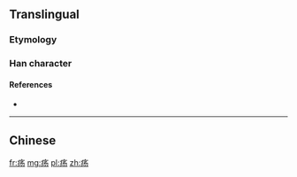 {{also|瘍}}

==Translingual==

===Etymology===
{{Han simp|瘍|f=昜|t=𠃓}}

===Han character===
{{Han char|rn=104|rad=疒|as=04|sn=9|four=|canj=KNSH|ids=⿸疒𠃓}}

====References====
* {{Han ref|kx=0769.221|hdz=42661.050|uh=75A1|ud=30113}}

----

==Chinese==
{{zh-see|瘍}}

[[fr:疡]]
[[mg:疡]]
[[pl:疡]]
[[zh:疡]]